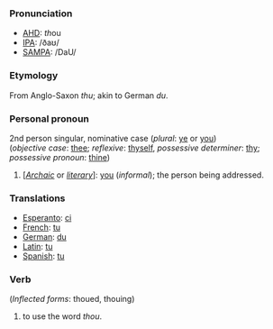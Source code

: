 ===Pronunciation===
*[[w:AHD|AHD]]: <i>th</i>ou
*[[w:IPA|IPA]]: /ðaʊ/
*[[w:SAMPA|SAMPA]]: /DaU/

===Etymology===
From Anglo-Saxon ''thu''; akin to German ''du''.

===Personal pronoun===
2nd person singular, nominative case (''plural'': [[ye]] or [[you]])<br>
(''objective case'': [[thee]]; ''reflexive'': [[thyself]], ''possessive determiner'': [[thy]]; ''possessive pronoun'': [[thine]])
#[''[[Archaic]]'' or ''[[literary]]'']: [[you]] (''informal''); the person being addressed.

===Translations===
*[[Esperanto]]: [[ci]]
*[[French]]: [[tu]]
*[[German]]: [[du]]
*[[Latin]]: [[tu]]
*[[Spanish]]: [[tu]]

===Verb===
(''Inflected forms'': thoued, thouing)
#to use the word ''thou''.
